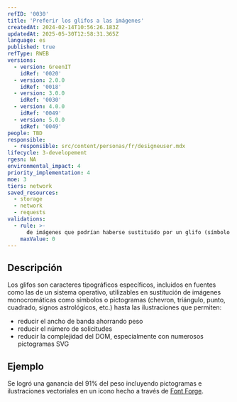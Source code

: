 ```yaml
---
refID: '0030'
title: 'Preferir los glifos a las imágenes'
createdAt: 2024-02-14T10:56:26.183Z
updatedAt: 2025-05-30T12:58:31.365Z
language: es
published: true
refType: RWEB
versions:
  - version: GreenIT
    idRef: '0020'
  - version: 2.0.0
    idRef: '0018'
  - version: 3.0.0
    idRef: '0030'
  - version: 4.0.0
    idRef: '0049'
  - version: 5.0.0
    idRef: '0049'
people: TBD
responsible:
  - responsible: src/content/personas/fr/designeuser.mdx
lifecycle: 3-developement
rgesn: NA
environmental_impact: 4
priority_implementation: 4
moe: 3
tiers: network
saved_resources:
  - storage
  - network
  - requests
validations:
  - rule: >-
      de imágenes que podrían haberse sustituido por un glifo (símbolo de fuente de carácter)
    maxValue: 0
---
```


## Descripción

 Los glifos son caracteres tipográficos específicos, incluidos en fuentes como las de un sistema operativo, utilizables en sustitución de imágenes monocromáticas como símbolos o pictogramas (chevron, triángulo, punto, cuadrado, signos astrológicos, etc.) hasta las ilustraciones que permiten:
- reducir el ancho de banda ahorrando peso
- reducir el número de solicitudes
- reducir la complejidad del DOM, especialmente con numerosos pictogramas SVG

## Ejemplo

Se logró una ganancia del 91% del peso incluyendo pictogramas e ilustraciones vectoriales en un icono hecho a través de [Font Forge](https://fontforge.org/en-US/).



